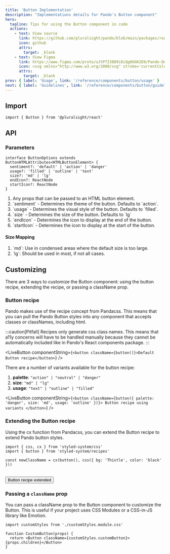 ```yaml
---
title: 'Button Implementation'
description: "Implementations details for Pando's Button component"
hero:
  tagline: Tips for using the Button component in code
  actions:
    - text: View source
      link: https://github.com/pluralsight/pando/blob/main/packages/react/src/components/Button.tsx
      icon: github
      attrs:
        target: _blank
    - text: View Figma
      link: https://www.figma.com/proto/uJtPfI38D9i8iQg0UGK2E0/Pando-Design-Guidelines?node-id=6-5342&starting-point-node-id=6%3A11626
      icon: <svg xmlns="http://www.w3.org/2000/svg" stroke='currentColor' fill='currentColor' xmlns:xlink="http://www.w3.org/1999/xlink" width='24' height='24' viewBox="0 0 24 24" role="img"><path fill-rule="evenodd" clip-rule="evenodd" d="M4.25 5.5C4.25 3.15279 6.15279 1.25 8.5 1.25H15.5C17.8472 1.25 19.75 3.15279 19.75 5.5C19.75 6.95165 19.0222 8.23331 17.9116 9C19.0222 9.7667 19.75 11.0484 19.75 12.5C19.75 14.8472 17.8472 16.75 15.5 16.75C14.4512 16.75 13.4912 16.3701 12.75 15.7405V19.5C12.75 21.8472 10.8472 23.75 8.5 23.75C6.15279 23.75 4.25 21.8472 4.25 19.5C4.25 18.0484 4.97779 16.7667 6.0884 16C4.97779 15.2333 4.25 13.9516 4.25 12.5C4.25 11.0484 4.97779 9.7667 6.0884 9C4.97779 8.2333 4.25 6.95164 4.25 5.5ZM8.5 15.25H11.25V9.75H8.5C6.98122 9.75 5.75 10.9812 5.75 12.5C5.75 14.0188 6.98122 15.25 8.5 15.25ZM11.25 16.75H8.5C6.98122 16.75 5.75 17.9812 5.75 19.5C5.75 21.0188 6.98122 22.25 8.5 22.25C10.0188 22.25 11.25 21.0188 11.25 19.5V16.75ZM18.25 5.5C18.25 7.01878 17.0188 8.25 15.5 8.25H12.75V2.75H15.5C17.0188 2.75 18.25 3.98122 18.25 5.5ZM15.5 9.75C13.9812 9.75 12.75 10.9812 12.75 12.5C12.75 14.0188 13.9812 15.25 15.5 15.25C17.0188 15.25 18.25 14.0188 18.25 12.5C18.25 10.9812 17.0188 9.75 15.5 9.75ZM8.5 8.25H11.25V2.75H8.5C6.98122 2.75 5.75 3.98122 5.75 5.5C5.75 7.01878 6.98122 8.25 8.5 8.25Z" /></svg>
      attrs:
        target: _blank
prev: { label: 'Usage', link: '/reference/components/button/usage' }
next: { label: 'Guidelines', link: '/reference/components/button/guidelines' }
---
```



<ComponentNav links={navLinks} active="implementation" />

## Import

```tsx
import { Button } from '@pluralsight/react'
```

## API

### Parameters

```tsx
interface ButtonOptions extends ButtonHTMLAttributes<HTMLButtonElement> {
  sentiment?: 'default' | 'action' | 'danger'
  usage?: 'filled' | 'outline' | 'text'
  size?: 'md' | 'lg'
  endIcon?: ReactNode
  startIcon?: ReactNode
}
```

<ol class={css({ listStyleType: 'decimal' })}>
  <li>Any props that can be passed to an HTML button element.</li>
  <li>`sentiment` - Determines the theme of the button. Defaults to `action`.</li>
  <li>`usage` - Determines the visual style of the button. Defaults to `filled`.</li>
  <li>`size` - Determines the size of the button. Defaults to `lg`</li>
  <li>`endIcon` - Determines the icon to display at the end of the button.</li>
  <li>`startIcon` - Determines the icon to display at the start of the button.</li>
</ol>

#### Size Mapping

<ol class={css({ listStyleType: 'decimal' })}>
  <li>`md`: Use in condensed areas where the default size is too large.</li>
  <li>`lg`: Should be used in most, if not all cases.</li>
</ol>

## Customizing

There are 3 ways to customize the Button component: using the button recipe, extending the recipe, or passing a className prop.

### Button recipe

Pando makes use of the <TextLink href="https://panda-css.com/docs/concepts/recipes">recipe concept from Pandacss</TextLink>. This means that you can pull the Pando Button styles into any component that accepts classes or classNames, including html.

:::caution[Pitfall]
Recipes only generate css class names. This means that a11y concerns will have to be handled manually because they cannot be automatically included like in Pando's React components package.
:::

<LiveButton componentString={`<button className={button()}>Default Button recipe</button>`} />

There are a number of variants available for the button recipe:

<ol class={css({ listStyleType: 'decimal' })}>
  <li>
    <strong>palette</strong>: <code>"action" | "neutral" | "danger"</code>
  </li>
  <li>
    <strong>size</strong>: <code>"md" | "lg"</code>
  </li>
  <li>
    <strong>usage</strong>: <code>"text" | "outline" | "filled"</code>
  </li>
</ol>

<LiveButton
  componentString={`<button className={button({ palette: 'danger', size: 'md', usage: 'outline' })}>
      Button recipe using variants
    </button>`}
/>

### Extending the Button recipe

Using <TextLink href="https://panda-css.com/docs/concepts/merging-styles#merging-config-recipe-and-style-object">the cx function from Pandacss</TextLink>, you can extend the Button recipe to extend Pando button styles.

```tsx
import { css, cx } from 'styled-system/css'
import { button } from 'styled-system/recipes'

const newClassName = cx(button(), css({ bg: 'Thistle', color: 'black' }))
```

<br />
<button class={cx(button(), css({ bg: 'Thistle', color: 'black' }))}>Button recipe extended</button>

### Passing a `className` prop

You can pass a className prop to the Button component to customize the Button. This is useful if your project uses <TextLink href="https://github.com/css-modules/css-modules">CSS Modules</TextLink> or a CSS-in-JS library like <TextLink href="https://emotion.sh/docs/introduction">Emotion</TextLink>.

```tsx
import customStyles from './customStyles.module.css'

function CustomButton(props) {
  return <Button className={customStyles.customButton}>{props.children}</Button>
}
```
